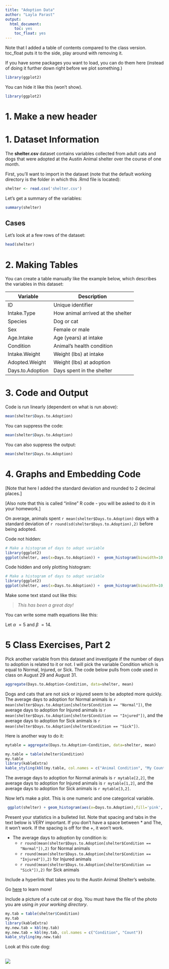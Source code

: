 ```yaml
---
title: "Adoption Data"
author: "Layla Parast"
output:
  html_document:
    toc: yes
    toc_float: yes
---
```

Note that I added a table of contents compared to the class version. toc_float puts it to the side, play around with removing it. 

If you have some packages you want to load, you can do them here (instead of doing it further down right before we plot something.)

```r
library(ggplot2)
```

You can hide it like this (won't show). 

```r
library(ggplot2)
```

# **1. Make a new header **


# **1. Dataset Information**

The __shelter.csv__ dataset contains variables collected from adult cats and dogs that were adopted at the Austin Animal shelter over the course of one month.

First, you'll want to import in the dataset (note that the default working directory is the folder in which this .Rmd file is located):

```r
shelter <- read.csv('shelter.csv')
```

Let's get a summary of the variables:

```r
summary(shelter)
```

## **Cases** ##
Let's look at a few rows of the dataset: 
```r
head(shelter)
```

# **2. Making Tables**

You can create a table manually like the example below, which describes the variables in this dataset:

 Variable | Description
--------|------------------------------------------------------
ID | Unique identifier
Intake.Type | How animal arrived at the shelter
Species | Dog or cat
Sex | Female or male
Age.Intake | Age (years) at intake
Condition | Animal's health condition 
Intake.Weight | Weight (lbs) at intake
Adopted.Weight | Weight (lbs) at adoption
Days.to.Adoption | Days spent in the shelter



# **3. Code and Output**

Code is run linearly (dependent on what is run above):

```r
mean(shelter$Days.to.Adoption)
```

You can suppress the code:

```r
mean(shelter$Days.to.Adoption)
```

You can also suppress the output:

```r
mean(shelter$Days.to.Adoption)
```


# **4. Graphs and Embedding Code**

[Note that here I added the standard deviation and rounded to 2 decimal places.]

[Also note that this is called "inline" R code - you will be asked to do it in your homework.]

On average, animals spent `r mean(shelter$Days.to.Adoption)` days with a standard deviation of `r round(sd(shelter$Days.to.Adoption),2)` before being adopted.

Code not hidden:

```r
# Make a histogram of days to adopt variable
library(ggplot2)
ggplot(shelter, aes(x=Days.to.Adoption)) +  geom_histogram(binwidth=10, col='black', fill='maroon') + xlab('Number of Days to Adoption') + ggtitle('Distribution of Days to Adoption') + theme_classic()
```

Code hidden and only plotting histogram:

```r
# Make a histogram of days to adopt variable
library(ggplot2)
ggplot(shelter, aes(x=Days.to.Adoption)) +  geom_histogram(binwidth=10, col='black', fill='maroon') + xlab('Number of Days to Adoption') + ggtitle('Distribution of Days to Adoption') + theme_classic()
```

Make some text stand out like this:

> _This has been a great day!_

You can write some math equations like this: 

Let $\alpha\ = 5$ and $\beta\ = 14$.

# **5 Class Exercises, Part 2 **

Pick another variable from this dataset and investigate if the number of days to adoption is related to it or not. I will pick the variable Condition which is equal to Normal, Injured, or Sick. The code below pulls from code used in class on August 29 and August 31.  
```r
aggregate(Days.to.Adoption~Condition, data=shelter, mean)
```
Dogs and cats that are not sick or injured seem to be adopted more quickly. The average days to adoption for Normal animals is `r mean(shelter$Days.to.Adoption[shelter$Condition == "Normal"])`, the average days to adoption for Injured animals is `r mean(shelter$Days.to.Adoption[shelter$Condition == "Injured"])`, and the average days to adoption for Sick animals is `r mean(shelter$Days.to.Adoption[shelter$Condition == "Sick"])`.

Here is another way to do it: 

```r
mytable = aggregate(Days.to.Adoption~Condition, data=shelter, mean)

my.table = table(shelter$Condition)
my.table
library(kableExtra)
kable_styling(kbl(my.table, col.names = c("Animal Condition", "My Count")), full_width=FALSE)

```
The average days to adoption for Normal animals is `r mytable[2,2]`, the average days to adoption for Injured animals is `r mytable[1,2]`, and the average days to adoption for Sick animals is `r mytable[3,2]`.

Now let's make a plot. This is one numeric and one categorical variable. 

```r
 ggplot(shelter) + geom_histogram(aes(x=Days.to.Adoption),fill='pink', bins = 20)  + labs(title='Days to Adoption by Condition',x='Days to Adoption',y='Frequency') + theme(legend.position='bottom') + facet_wrap(~Condition)
```

Present your statistics in a bulleted list. Note that spacing and tabs in the text below is VERY important. If you don't have a space between * and The, it won't work. If the spacing is off for the +, it won't work.


* The average days to adoption by condition is:
  +  `r round(mean(shelter$Days.to.Adoption[shelter$Condition == "Normal"]),2)` for Normal animals
  +  `r round(mean(shelter$Days.to.Adoption[shelter$Condition == "Injured"]),2)` for Injured animals
  +  `r round(mean(shelter$Days.to.Adoption[shelter$Condition == "Sick"]),2)` for Sick animals
 
Include a hyperlink that takes you to the Austin Animal Shelter's website.

Go [here](https://www.austintexas.gov/austin-animal-center) to learn more! 

Include a picture of a cute cat or dog. You must have the file of the photo you are using *in your working directory*.


```r
my.tab = table(shelter$Condition)
my.tab
library(kableExtra)
my.new.tab = kbl(my.tab)
my.new.tab = kbl(my.tab, col.names = c("Condition", "Count"))
kable_styling(my.new.tab)
```

Look at this cute dog: 

![](cutedog.jpeg)
---------
